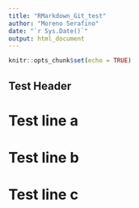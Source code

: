 ```yaml
---
title: "RMarkdown_Git_test"
author: "Moreno Serafino"
date: "`r Sys.Date()`"
output: html_document
---
```


```r
knitr::opts_chunk$set(echo = TRUE)
```

## Test Header 

# Test line a
# Test line b
# Test line c